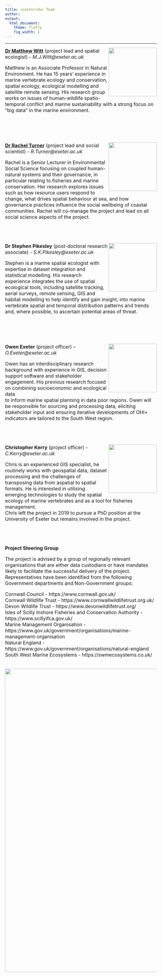 ```yaml
---
title: <center>Our Team
author:  
output:
  html_document:
    theme: flatly
    fig_width: 1
---
```


<!--- please update--->

----

<img align="right" src="images/profile_Matt2.jpg" width="160px">
<font size="3">[**Dr Matthew Witt**](https://biosciences.exeter.ac.uk/staff/index.php?web_id=matthew_witt) (project lead and spatial ecologist) - _M.J.Witt@exeter.ac.uk_

Matthew is an Associate Professor in Natural Environment. He has 15 years’ experience in marine vertebrate ecology and conservation, spatial ecology, ecological modelling and satellite remote sensing. His research group works on issues of human-wildlife spatio-temporal conflict and marine sustainability with a strong focus on “big data” in the marine environment.

<br>
<br>
<br>
<br>
<img align="right" src="images/profile_Rachel2.jpg" width="160px">
[**Dr Rachel Turner**](http://geography.exeter.ac.uk/staff/index.php?web_id=Rachel_Turner) (project lead and social scientist) - _R.Turner@exeter.ac.uk_

Rachel is a Senior Lecturer in Environmental Social Science focusing on coupled human-natural systems and their governance, in particular relating to fisheries and marine conservation. Her research explores issues such as how resource users respond to change, what drives spatial behaviour at sea, and how governance practices influence the social wellbeing of coastal communities. Rachel will co-manage the project and lead on all social science aspects of the project. 

<br>
<br>
<br>
<img align="right" src="images/profile_Stephen.jpg" width="160px">
**Dr Stephen Pikesley** (post-doctoral research associate) - _S.K.Pikesley@exeter.ac.uk_

Stephen is a marine spatial ecologist with expertise in dataset integration and statistical modelling. His research experience integrates the use of spatial ecological tools, including satellite tracking, aerial surveys, remote sensing, GIS and habitat modelling to help identify and gain insight, into marine vertebrate spatial and temporal distribution patterns and trends and, where possible, to ascertain potential areas of threat.

<br>
<br>
<br>
<br>
<img align="right" src="images/profile_Owen.jpg" width="160px">
**Owen Exeter** (project officer) – _O.Exeter@exeter.ac.uk_

Owen has an interdisciplinary research background with experience in GIS, decision support software and stakeholder engagement. His previous research focused on combining socioeconomic and ecological data <br /> to inform marine spatial planning in data poor regions. Owen will be responsible for sourcing and processing data, eliciting stakeholder input and ensuring iterative developments of OHI+ indicators are tailored to the South West region.

<br>
<br>
<br>
<img align="right" src="images/profile_Chris.JPG" width="160px">
**Christopher Kerry**  (project officer) - _C.Kerry@exeter.ac.uk_

Chris is an experienced GIS specialist, he routinely works with geospatial data, dataset processing and the challenges of transposing data from aspatial to spatial formats. He is interested in utilising emerging technologies to study the spatial ecology of marine vertebrates and as a tool for fisheries management. <br /> Chris left the project in 2019 to pursue a PhD position at the University of Exeter but remains involved in the project.



<br>
<br>
<br>
**Project Steering Group**

<font size="3">The project is advised by a group of regionally relevant organisations that are either data custodians or have mandates likely to facilitate the successful delivery of the project. Representatives have been identified from the following Government departments and Non-Government groups:

Cornwall Council - https://www.cornwall.gov.uk/ <br /> 
Cornwall Wildlife Trust - https://www.cornwallwildlifetrust.org.uk/ <br /> 
Devon Wildlife Trust - https://www.devonwildlifetrust.org/  <br /> 
Isles of Scilly Inshore Fisheries and Conservation Authority - https://www.scillyifca.gov.uk/ <br /> 
Marine Management Organisation - https://www.gov.uk/government/organisations/marine-management-organisation <br /> 
Natural England - https://www.gov.uk/government/organisations/natural-england <br /> 
South West Marine Ecosystems - https://swmecosystems.co.uk/ 

<br>
<center><img src="images/logo_all.JPG" width="1000px"></center>











